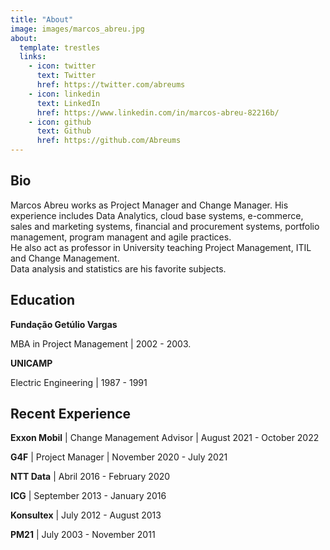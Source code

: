 ```yaml
---
title: "About"
image: images/marcos_abreu.jpg
about:
  template: trestles
  links:
    - icon: twitter
      text: Twitter
      href: https://twitter.com/abreums
    - icon: linkedin
      text: LinkedIn
      href: https://www.linkedin.com/in/marcos-abreu-82216b/
    - icon: github
      text: Github
      href: https://github.com/Abreums
---
```


## Bio

Marcos Abreu works as Project Manager and Change Manager. His experience includes Data Analytics, cloud base systems, e-commerce, sales and marketing systems, financial and procurement systems, portfolio management, program managent and agile practices.\
He also act as professor in University teaching Project Management, ITIL and Change Management.\
Data analysis and statistics are his favorite subjects.

## Education

**Fundação Getúlio Vargas**

MBA in Project Management \| 2002 - 2003.

**UNICAMP**

Electric Engineering \| 1987 - 1991

## Recent Experience

**Exxon Mobil** \| Change Management Advisor \| August 2021 - October 2022

**G4F** \| Project Manager \| November 2020 - July 2021

**NTT Data** \| Abril 2016 - February 2020

**ICG** \| September 2013 - January 2016

**Konsultex** \| July 2012 - August 2013

**PM21** \| July 2003 - November 2011
